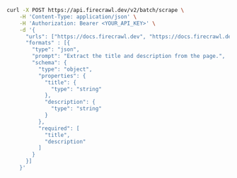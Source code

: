 ```bash cURL
curl -X POST https://api.firecrawl.dev/v2/batch/scrape \
    -H 'Content-Type: application/json' \
    -H 'Authorization: Bearer <YOUR_API_KEY>' \
    -d '{
      "urls": ["https://docs.firecrawl.dev", "https://docs.firecrawl.dev/sdks/overview"],
      "formats" : [{
        "type": "json",
        "prompt": "Extract the title and description from the page.",
        "schema": {
          "type": "object",
          "properties": {
            "title": {
              "type": "string"
            },
            "description": {
              "type": "string"
            }
          },
          "required": [
            "title",
            "description"
          ]
        }
      }]
    }'
